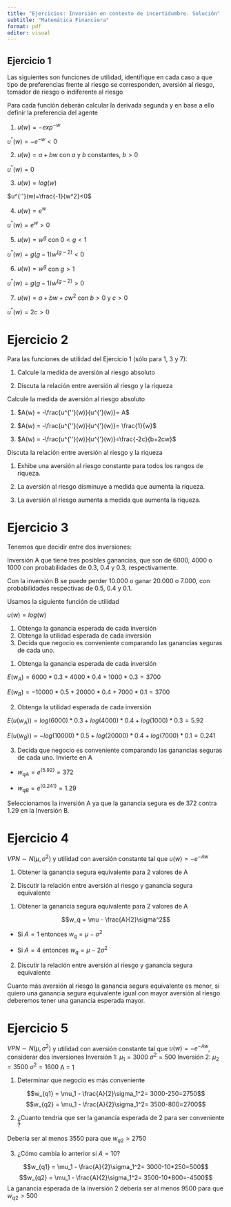 ```yaml
---
title: "Ejercicios: Inversión en contexto de incertidumbre. Solución"
subtitle: "Matemática Financiera"
format: pdf
editor: visual
---
```


## Ejercicio 1

Las siguientes son funciones de utilidad, identifique en cada caso a que tipo de preferencias frente al riesgo se corresponden, aversión al riesgo, tomador de riesgo o indiferente al riesgo

\textbf{Solución:}

Para cada función deberán calcular la derivada segunda y en base a ello definir la preferencia del agente

1.  $u(w)= -exp^{-w}$

$u^{''}(w)=-e^{-w}<0$

\textit{Averso al riesgo}

2.  $u(w) = a +bw$ con $a$ y $b$ constantes, $b>0$

$u^{''}(w)=0$

\textit{Indiferente al riesgo}

3.  $u(w) = log(w)$

$u^{''}(w)=\frac{-1}{w^2}<0$

\textit{Averso al riesgo}

4.  $u(w) = e ^{w}$

$u^{''}(w)=e^{w}>0$

\textit{Tomador de riesgo}

5.  $u(w) = w ^g$ con $0<g<1$

$u^{''}(w) =g(g-1)w^{(g-2)}<0$

\textit{Averso al riesgo}

6.  $u(w) = w^g$ con $g>1$

$u^{''}(w)=g(g-1)w^{(g-2)}>0$

\textit{Tomador de riesgo}

7.  $u(w) = a +bw +cw^2$ con $b>0$ y $c>0$

$u^{''}(w)= 2c>0$

\textit{Tomador de riesgo}

# Ejercicio 2

Para las funciones de utilidad del Ejercicio 1 (sólo para 1, 3 y 7):

1.  Calcule la medida de aversión al riesgo absoluto

2.  Discuta la relación entre aversión al riesgo y la riqueza

\textbf{Solución:}

Calcule la medida de aversión al riesgo absoluto

1.  $A(w) = -\frac{u^{''}(w)}{u^{'}(w)}= A$

2.  $A(w) = -\frac{u^{''}(w)}{u^{'}(w)}= \frac{1}{w}$

3.  $A(w) = -\frac{u^{''}(w)}{u^{'}(w)}=\frac{-2c}{b+2cw}$

Discuta la relación entre aversión al riesgo y la riqueza

1.  Exhibe una aversión al riesgo constante para todos los rangos de riqueza.

2.  La aversión al riesgo disminuye a medida que aumenta la riqueza.

3.  La aversión al riesgo aumenta a medida que aumenta la riqueza.

# Ejercicio 3

Tenemos que decidir entre dos inversiones:

Inversión A que tiene tres posibles ganancias, que son de 6000, 4000 o 1000 con probabilidades de 0.3, 0.4 y 0.3, respectivamente.

Con la inversión B se puede perder 10.000 o ganar 20.000 o 7.000, con probabilidades respectivas de 0.5, 0.4 y 0.1.

Usamos la siguiente función de utilidad

$u(w) =log(w)$

1.  Obtenga la ganancia esperada de cada inversión
2.  Obtenga la utilidad esperada de cada inversión
3.  Decida que negocio es conveniente comparando las ganancias seguras de cada uno.

\textbf{Solución:}

1.  Obtenga la ganancia esperada de cada inversión

$E(w_A)=6000*0.3+4000*0.4+1000*0.3= 3700$

$E(w_B)= -10000*0.5+20000*0.4+7000*0.1= 3700$

2.  Obtenga la utilidad esperada de cada inversión

$E(u(w_A))= log(6000)*0.3+log(4000)*0.4+log(1000)*0.3= 5.92$

$E(u(w_B))= -log(10000)*0.5+log(20000)*0.4+log(7000)*0.1= 0.241$

3.  Decida que negocio es conveniente comparando las ganancias seguras de cada uno. Invierte en A

-   $w_{qA} = e^{(5.92)}=372$

-   $w_{qB} = e^{(0.241)}=1.29$

Seleccionamos la inversión A ya que la ganancia segura es de 372 contra 1.29 en la Inversión B.

# Ejercicio 4

$VPN \sim N(\mu, \sigma^2)$ y utilidad con aversión constante tal que $u(w) = -e^{-Aw}$

1.  Obtener la ganancia segura equivalente para 2 valores de A

2.  Discutir la relación entre aversión al riesgo y ganancia segura equivalente

\textbf{Solución:}

1.  Obtener la ganancia segura equivalente para 2 valores de A

$$w_q = \mu - \frac{A}{2}\sigma^2$$

-   Si $A=1$ entonces $w_q = \mu-\sigma^2$

-   Si $A=4$ entonces $w_q = \mu-2\sigma^2$

2.  Discutir la relación entre aversión al riesgo y ganancia segura equivalente

Cuanto más aversión al riesgo la ganancia segura equivalente es menor, si quiero una ganancia segura equivalente igual con mayor aversión al riesgo deberemos tener una ganancia esperada mayor.

# Ejercicio 5

$VPN \sim N(\mu, \sigma^2)$ y utilidad con aversión constante tal que $u(w) = -e^{-Aw}$, considerar dos inversiones Inversión 1: $\mu_1 =3000$ $\sigma^2 = 500$ Inversión 2: $\mu_2 =3500$ $\sigma^2 = 1600$ A = 1

1.  Determinar que negocio es más conveniente

$$w_{q1} = \mu_1 - \frac{A}{2}\sigma_1^2= 3000-250=2750$$ $$w_{q2} = \mu_1 - \frac{A}{2}\sigma_1^2= 3500-800=2700$$

2.  ¿Cuanto tendría que ser la ganancia esperada de 2 para ser conveniente ?

Debería ser al menos 3550 para que $w_{q2}>2750$

3.  ¿Cómo cambia lo anterior si $A = 10$?

$$w_{q1} = \mu_1 - \frac{A}{2}\sigma_1^2= 3000-10*250=500$$ $$w_{q2} = \mu_1 - \frac{A}{2}\sigma_1^2= 3500-10*800=-4500$$ La ganancia esperada de la inversión 2 debería ser al menos 9500 para que $w_{q2}>500$
